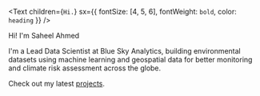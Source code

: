 <Text children={`Hi.`} sx={{ fontSize: [4, 5, 6], fontWeight: `bold`, color: `heading` }} />

Hi! I'm Saheel Ahmed

I'm a Lead Data Scientist at Blue Sky Analytics, building environmental datasets using machine learning and geospatial data for better monitoring and climate risk assessment across the globe.

Check out my latest [projects](https://saheeBreezo.github.io/projects).
